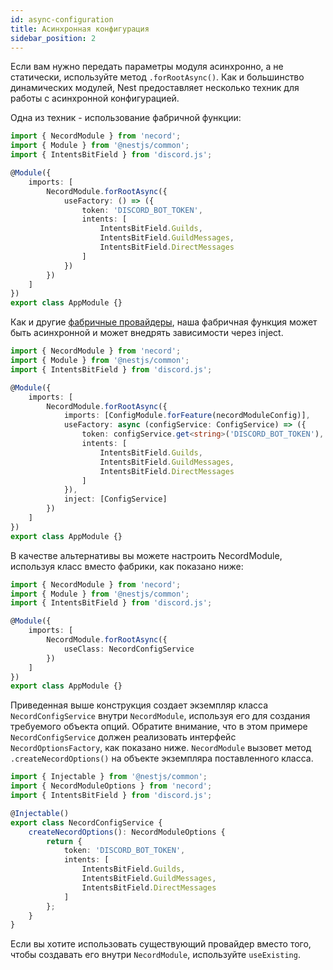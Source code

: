 ```yaml
---
id: async-configuration
title: Асинхронная конфигурация
sidebar_position: 2
---
```


Если вам нужно передать параметры модуля асинхронно, а не статически, используйте метод `.forRootAsync()`. Как и большинство динамических модулей, Nest предоставляет несколько техник для работы с асинхронной конфигурацией.

Одна из техник - использование фабричной функции:

```typescript title="src/app.module.ts"
import { NecordModule } from 'necord';
import { Module } from '@nestjs/common';
import { IntentsBitField } from 'discord.js';

@Module({
    imports: [
        NecordModule.forRootAsync({
            useFactory: () => ({
                token: 'DISCORD_BOT_TOKEN',
                intents: [
                    IntentsBitField.Guilds,
                    IntentsBitField.GuildMessages,
                    IntentsBitField.DirectMessages
                ]
            })
        })
    ]
})
export class AppModule {}
```

Как и другие [фабричные провайдеры](https://docs.nestjs.com/fundamentals/custom-providers#factory-providers-usefactory), наша фабричная функция может быть асинхронной и может внедрять зависимости через inject.

```typescript title="src/app.module.ts"
import { NecordModule } from 'necord';
import { Module } from '@nestjs/common';
import { IntentsBitField } from 'discord.js';

@Module({
    imports: [
        NecordModule.forRootAsync({
            imports: [ConfigModule.forFeature(necordModuleConfig)],
            useFactory: async (configService: ConfigService) => ({
                token: configService.get<string>('DISCORD_BOT_TOKEN'),
                intents: [
                    IntentsBitField.Guilds,
                    IntentsBitField.GuildMessages,
                    IntentsBitField.DirectMessages
                ]
            }),
            inject: [ConfigService]
        })
    ]
})
export class AppModule {}
```

В качестве альтернативы вы можете настроить NecordModule, используя класс вместо фабрики, как показано ниже:

```typescript title="src/app.module.ts"
import { NecordModule } from 'necord';
import { Module } from '@nestjs/common';
import { IntentsBitField } from 'discord.js';

@Module({
    imports: [
        NecordModule.forRootAsync({
            useClass: NecordConfigService
        })
    ]
})
export class AppModule {}
```

Приведенная выше конструкция создает экземпляр класса `NecordConfigService` внутри `NecordModule`, используя его для создания требуемого объекта опций. Обратите внимание, что в этом примере `NecordConfigService` должен реализовать интерфейс `NecordOptionsFactory`, как показано ниже. `NecordModule` вызовет метод `.createNecordOptions()` на объекте экземпляра поставленного класса.

```typescript title="src/discord-config.service.ts"
import { Injectable } from '@nestjs/common';
import { NecordModuleOptions } from 'necord';
import { IntentsBitField } from 'discord.js';

@Injectable()
export class NecordConfigService {
    createNecordOptions(): NecordModuleOptions {
        return {
            token: 'DISCORD_BOT_TOKEN',
            intents: [
                IntentsBitField.Guilds,
                IntentsBitField.GuildMessages,
                IntentsBitField.DirectMessages
            ]
        };
    }
}
```

Если вы хотите использовать существующий провайдер вместо того, чтобы создавать его внутри `NecordModule`, используйте `useExisting`.
